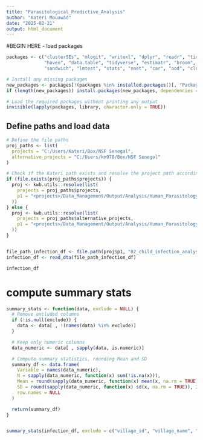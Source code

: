```yaml
---
title: "Parasitological_Predictive_Analysis"
author: "Kateri Mouawad"
date: "2025-02-21"
output: html_document
---
```


#BEGIN HERE - load packages



```r

packages <- c("clusterSEs", "mlogit", "writexl", "dplyr", "readr", "tidyr", 
              "haven", "data.table", "tidyverse", "estimatr", "broom", "kableExtra", 
              "sandwich", "lmtest", "stats", "nnet", "car", "aod", "clubSandwich", "quarto")

# Install any missing packages
new_packages <- packages[!(packages %in% installed.packages()[, "Package"])]
if (length(new_packages)) install.packages(new_packages, dependencies = TRUE)

# Load the required packages without printing any output
invisible(lapply(packages, library, character.only = TRUE))


```


## Define paths and load data 

```r
# Define the file paths
proj_paths <- list(
  projects = "C:/Users/Kateri/Box/NSF Senegal",
  alternative_projects = "C:/Users/km978/Box/NSF Senegal"
)

# Check if the Kateri path exists and resolve the project path accordingly
if (file.exists(proj_paths$projects)) {
  proj <- kwb.utils::resolve(list(
    projects = proj_paths$projects,
    p1 = "<projects>/Data_Management/Output/Analysis/Human_Parasitology/Analysis_Data"
  ))
} else {
  proj <- kwb.utils::resolve(list(
    projects = proj_paths$alternative_projects,
    p1 = "<projects>/Data_Management/Output/Analysis/Human_Parasitology/Analysis_Data"
  ))
}


file_path_infection_df <- file.path(proj$p1, "02_child_infection_analysis_df.dta")
infection_df <- read_dta(file_path_infection_df)

infection_df

```


# compute summary stats 

```r


summary_stats <- function(data, exclude = NULL) {
  # Remove excluded columns
  if (!is.null(exclude)) {
    data <- data[ , !(names(data) %in% exclude)]
  }

  # Keep only numeric columns
  data_numeric <- data[ , sapply(data, is.numeric)]

  # Compute summary statistics, rounding Mean and SD
  summary_df <- data.frame(
    Variable = names(data_numeric),
    N = sapply(data_numeric, function(x) sum(!is.na(x))),
    Mean = round(sapply(data_numeric, function(x) mean(x, na.rm = TRUE)), 2),
    SD = round(sapply(data_numeric, function(x) sd(x, na.rm = TRUE)), 2),
    row.names = NULL
  )

  return(summary_df)
}


summary_stats(infection_df, exclude = c("village_id", "village_name", "hhid", "individual_id_crde", "match_score", "epls_or_ucad", "epls_ucad_id"))


```


































